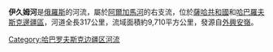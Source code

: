 '''伊久姆河'''是[[俄羅斯|俄羅斯]]的河流，屬於[[阿爾加馬河|阿爾加馬河]]的右支流，位於[[薩哈共和國|薩哈共和國]]和[[哈巴羅夫斯克邊疆區|哈巴羅夫斯克邊疆區]]，河道全長317公里，流域面積約9,710平方公里，發源自[[外興安嶺|外興安嶺]]。

{{Russia-geo-stub}}

[[Category:哈巴罗夫斯克边疆区河流|Category:哈巴罗夫斯克边疆区河流]]